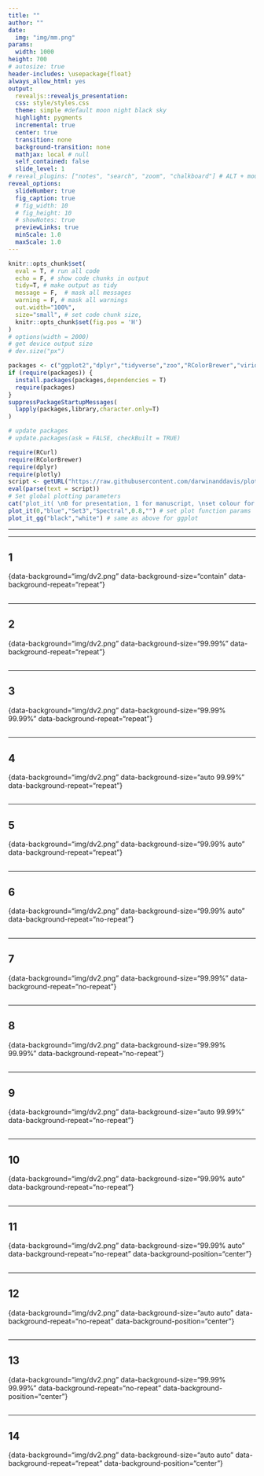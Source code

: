 ```yaml
---
title: ""
author: ""
date: 
  img: "img/mm.png"
params:
  width: 1000 
height: 700
# autosize: true
header-includes: \usepackage{float}
always_allow_html: yes
output:
  revealjs::revealjs_presentation:
  css: style/styles.css
  theme: simple #default moon night black sky
  highlight: pygments
  incremental: true
  center: true
  transition: none
  background-transition: none
  mathjax: local # null
  self_contained: false
  slide_level: 1
# reveal_plugins: ["notes", "search", "zoom", "chalkboard"] # ALT + mouseclick to zoom
reveal_options:
  slideNumber: true
  fig_caption: true
  # fig_width: 10
  # fig_height: 10
  # showNotes: true
  previewLinks: true
  minScale: 1.0
  maxScale: 1.0
---
```

  
```r
knitr::opts_chunk$set(
  eval = T, # run all code
  echo = F, # show code chunks in output 
  tidy=T, # make output as tidy
  message = F,  # mask all messages
  warning = F, # mask all warnings 
  out.width="100%",
  size="small", # set code chunk size, 
  knitr::opts_chunk$set(fig.pos = 'H')
)
# options(width = 2000)
# get device output size
# dev.size("px")
```

<!-- install packages -->
```r
packages <- c("ggplot2","dplyr","tidyverse","zoo","RColorBrewer","viridis","plyr","leaflet","plotly","widgetframe","geosphere","lubridate","ggthemes","gridExtra","crosstalk")  
if (require(packages)) {
  install.packages(packages,dependencies = T)
  require(packages)
}
suppressPackageStartupMessages(
  lapply(packages,library,character.only=T) 
)

# update packages 
# update.packages(ask = FALSE, checkBuilt = TRUE)

require(RCurl)
require(RColorBrewer)
require(dplyr)
require(plotly)
script <- getURL("https://raw.githubusercontent.com/darwinanddavis/plot_it/master/plot_it.R", ssl.verifypeer = FALSE)
eval(parse(text = script))
# Set global plotting parameters
cat("plot_it( \n0 for presentation, 1 for manuscript, \nset colour for background, \nset colour palette 1. use 'display.brewer.all()', \nset colour palette 2. use 'display.brewer.all()', \nset alpha for colour transperancy, \nset font style \n)")
plot_it(0,"blue","Set3","Spectral",0.8,"") # set plot function params       
plot_it_gg("black","white") # same as above for ggplot 

```

<!-- ____________________________________________________________________________ -->
  <!-- start body -->
  
  <!-- <a href="https://darwinanddavis.github.io/conference_sites/" title="Should work">Work</a> -->

---   
  

---

## 1

{data-background="img/dv2.png" data-background-size="contain" data-background-repeat="repeat"} 
  
## {data-background="img/dv2.png" data-background-size="contain" data-background-repeat="repeat"} 

--- 

## 2

{data-background="img/dv2.png" data-background-size="99.99%" data-background-repeat="repeat"} 

## {data-background="img/dv2.png" data-background-size="99.99%" data-background-repeat="repeat"} 


---

## 3

{data-background="img/dv2.png" data-background-size="99.99% 99.99%" data-background-repeat="repeat"} 

## {data-background="img/dv2.png" data-background-size="99.99% 99.99%" data-background-repeat="repeat"} 

---

## 4

{data-background="img/dv2.png" data-background-size="auto 99.99%" data-background-repeat="repeat"} 

## {data-background="img/dv2.png" data-background-size="auto 99.99%" data-background-repeat="repeat"} 

---

## 5

{data-background="img/dv2.png" data-background-size="99.99% auto" data-background-repeat="repeat"} 

## {data-background="img/dv2.png" data-background-size="99.99% auto" data-background-repeat="repeat"} 


---

## 6

{data-background="img/dv2.png" data-background-size="99.99% auto" data-background-repeat="no-repeat"} 

## {data-background="img/dv2.png" data-background-size="99.99% auto" data-background-repeat="norepeat"} 

--- 

## 7

{data-background="img/dv2.png" data-background-size="99.99%" data-background-repeat="no-repeat"} 

## {data-background="img/dv2.png" data-background-size="99.99%" data-background-repeat="no-repeat"} 

---

## 8

{data-background="img/dv2.png" data-background-size="99.99% 99.99%" data-background-repeat="no-repeat"} 

## {data-background="img/dv2.png" data-background-size="99.99% 99.99%" data-background-repeat="no-repeat"} 

---

## 9

{data-background="img/dv2.png" data-background-size="auto 99.99%" data-background-repeat="no-repeat"} 

## {data-background="img/dv2.png" data-background-size="auto 99.99%" data-background-repeat="no-repeat"} 

---

## 10

{data-background="img/dv2.png" data-background-size="99.99% auto" data-background-repeat="no-repeat"} 

## {data-background="img/dv2.png" data-background-size="99.99% auto" data-background-repeat="no-repeat"} 
  
  
---

## 11

{data-background="img/dv2.png" data-background-size="99.99% auto" data-background-repeat="no-repeat" data-background-position="center"} 

## {data-background="img/dv2.png" data-background-size="99.99% auto" data-background-repeat="no-repeat" data-background-position="center"} 
  
  
---

## 12

{data-background="img/dv2.png" data-background-size="auto auto" data-background-repeat="no-repeat" data-background-position="center"} 

## {data-background="img/dv2.png" data-background-size="auto auto" data-background-repeat="no-repeat" data-background-position="center"} 

---

## 13

{data-background="img/dv2.png" data-background-size="99.99% 99.99%" data-background-repeat="no-repeat" data-background-position="center"} 

## {data-background="img/dv2.png" data-background-size="99.99% 99.99%" data-background-repeat="no-repeat" data-background-position="center"} 

---

## 14

{data-background="img/dv2.png" data-background-size="auto auto" data-background-repeat="repeat" data-background-position="center"} 

## {data-background="img/dv2.png" data-background-size="99.99% 99.99%" data-background-repeat="repeat" data-background-position="center"} 
